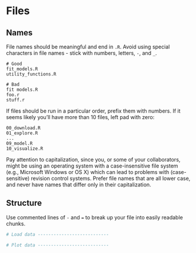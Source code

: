 # Files

## Names

File names should be meaningful and end in `.R`. Avoid using special characters in file names - stick with numbers, letters, `-`, and `_`.


    # Good
    fit_models.R
    utility_functions.R

    # Bad
    fit models.R
    foo.r
    stuff.r

If files should be run in a particular order, prefix them with numbers. If it seems likely you'll have more than 10 files, left pad with zero:

    00_download.R
    01_explore.R
    ...
    09_model.R
    10_visualize.R

Pay attention to capitalization, since you, or some of your collaborators, might be using an operating system with a case-insensitive file system (e.g., Microsoft Windows or OS X) which can lead to problems with (case-sensitive) revision control systems. Prefer file names that are all lower case, and never have names that differ only in their capitalization.

## Structure 

Use commented lines of `-` and `=` to break up your file into easily readable chunks.

```r
# Load data ---------------------------

# Plot data ---------------------------
```
